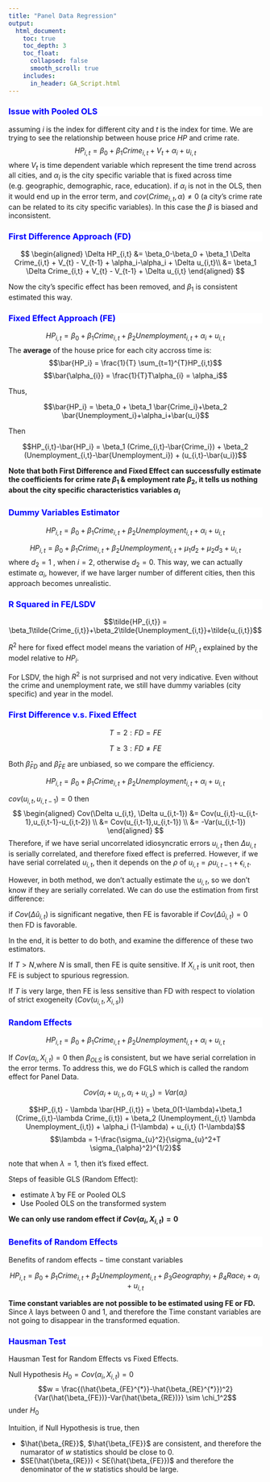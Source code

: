 ```yaml
---
title: "Panel Data Regression"
output:
  html_document:
    toc: true
    toc_depth: 3
    toc_float:
      collapsed: false
      smooth_scroll: true
    includes:
      in_header: GA_Script.html
---
```


<div style="background-color:white;color:blue;matrixOperation:20px;">
### Issue with Pooled OLS
</div>

assuming $i$ is the index for different city and $t$ is the index for time. We are trying to see the relationship between house price $HP$ and crime rate.
$$HP_{i,t} = \beta_0+\beta_1 Crime_{i,t} + V_t + \alpha_i + u_{i,t}$$
where $V_t$ is time dependent variable which represent the time trend across all cities, and $\alpha_i$ is the city specific variable that is fixed across time (e.g. geographic, demographic, race, education).
if $\alpha_i$ is not in the OLS, then it would end up in the error term, and $cov(Crime_{i,t}, \alpha) \neq0$ (a city's crime rate can be related to its city specific variables). In this case the $\beta$ is biased and inconsistent.



<div style="background-color:white;color:blue;matrixOperation:20px;">
### First Difference Approach (FD)
</div>
$$
\begin{aligned} 
\Delta HP_{i,t} &= \beta_0-\beta_0 + \beta_1 \Delta Crime_{i,t} + V_{t} - V_{t-1} + \alpha_i-\alpha_i + \Delta u_{i,t}\\
&= \beta_1 \Delta Crime_{i,t}  + V_{t} - V_{t-1} + \Delta u_{i,t}
\end{aligned}
$$

Now the city's specific effect has been removed, and $\beta_1$ is consistent estimated this way.



<div style="background-color:white;color:blue;matrixOperation:20px;">
### Fixed Effect Approach (FE)
</div>
$$HP_{i,t} = \beta_0+\beta_1 Crime_{i,t} + \beta_2 Unemployment_{i,t} + \alpha_i + u_{i,t}$$
The **average** of the house price for each city accross time is:
$$\bar{HP_i} = \frac{1}{T} \sum_{t=1}^{T}HP_{i,t}$$
$$\bar{\alpha_{i}} = \frac{1}{T}T\alpha_{i} = \alpha_i$$

Thus, 

$$\bar{HP_i} = \beta_0 + \beta_1 \bar{Crime_i}+\beta_2 \bar{Unemployment_i}+\alpha_i+\bar{u_i}$$

Then

$$HP_{i,t}-\bar{HP_i} = \beta_1 (Crime_{i,t}-\bar{Crime_i}) + \beta_2 (Unemployment_{i,t}-\bar{Unemployment_i}) + (u_{i,t}-\bar{u_i})$$

**Note that both First Difference and Fixed Effect can successfully estimate the coefficients for crime rate $\beta_1$ & employment rate $\beta_2$, it tells us nothing about the city specific characteristics variables $\alpha_i$**


<div style="background-color:white;color:blue;matrixOperation:20px;">
### Dummy Variables Estimator
</div>
$$HP_{i,t} = \beta_0+\beta_1 Crime_{i,t} + \beta_2 Unemployment_{i,t} + \alpha_i + u_{i,t}$$

$$HP_{i,t} = \beta_0+\beta_1 Crime_{i,t} + \beta_2 Unemployment_{i,t} + \mu_1d_2 + \mu_2d_3 + u_{i,t}$$
where $d_2 = 1$ , when $i=2$, otherwise $d_2=0$.
This way, we can actually estimate $\alpha_i$, however, if we have larger number of different cities, then this approach becomes unrealistic.



<div style="background-color:white;color:blue;matrixOperation:20px;">
### R Squared in FE/LSDV
</div>


$$\tilde{HP_{i,t}} = \beta_1\tilde{Crime_{i,t}}+\beta_2\tilde{Unemployment_{i,t}}+\tilde{u_{i,t}}$$

$R^2$ here for fixed effect model means the variation of $HP_{i,t}$ explained by the model relative to $HP_i$.

For LSDV, the high $R^2$ is not surprised and not very indicative. Even without the crime and unemployment rate, we still have dummy variables (city specific) and year in the model.


<div style="background-color:white;color:blue;matrixOperation:20px;">
### First Difference v.s. Fixed Effect\LSDV
</div>
$$T=2: FD = FE$$

$$T \geq3 : FD \neq FE$$

Both $\hat\beta_{FD}$ and $\hat\beta_{FE}$ are unbiased, so we compare the efficiency.

$$HP_{i,t} = \beta_0+\beta_1 Crime_{i,t} + \beta_2 Unemployment_{i,t} + \alpha_i + u_{i,t}$$

$cov(u_{i,t}, u_{i,t-1}) = 0$ then 
$$
\begin{aligned} 
Cov(\Delta u_{i,t}, \Delta u_{i,t-1}) &= Cov(u_{i,t}-u_{i,t-1},u_{i,t-1}-u_{i,t-2}) \\
&= Cov(u_{i,t-1},u_{i,t-1}) \\
&= -Var(u_{i,t-1})
\end{aligned} 
$$ 
Therefore, if we have serial uncorrelated idiosyncratic errors $u_{i,t}$ then $\Delta u_{i,t}$ is serially correlated, and therefore fixed effect is preferred. However, if we have serial correlated $u_{i,t}$, then it depends on the $\rho$ of $u_{i,t} = \rho u_{i,t-1} + \epsilon_{i,t}$.

However, in both method, we don't actually estimate the $u_{i,t}$, so we don't know if they are serially correlated. We can do use the estimation from first difference:


if $Cov(\Delta \hat u_{i,t})$ is significant negative, then FE is favorable
if $Cov(\Delta \hat u_{i,t}) = 0$ then FD is favorable.

In the end, it is better to do both, and examine the difference of these two estimators.

If $T>N$,where $N$ is small, then FE is quite sensitive. If $X_{i,t}$ is unit root, then FE is subject to spurious regression. 

If $T$ is very large, then FE is less sensitive than FD with respect to violation of strict exogeneity ($Cov(u_{i,t}, X_{i,s})$)

<div style="background-color:white;color:blue;matrixOperation:20px;">
### Random Effects
</div>

$$HP_{i,t} = \beta_0+\beta_1 Crime_{i,t} + \beta_2 Unemployment_{i,t} + \alpha_i + u_{i,t}$$

If $Cov(\alpha_i, X_{i,t}) = 0$ then $\beta_{OLS}$ is consistent, but we have serial correlation in the error terms. To address this, we do FGLS which is called the random effect for Panel Data.

$$Cov(\alpha_i+u_{i,t}, \alpha_i+u_{i,s}) = Var(\alpha_i)$$


$$HP_{i,t} - \lambda \bar{HP_{i,t}} = \beta_0(1-\lambda)+\beta_1 (Crime_{i,t}-\lambda Crime_{i,t}) + \beta_2 (Unemployment_{i,t} \lambda Unemployment_{i,t}) + \alpha_i (1-\lambda) + u_{i,t} (1-\lambda)$$
$$\lambda = 1-\frac{\sigma_{u}^2}{\sigma_{u}^2+T \sigma_{\alpha}^2}^{1/2}$$

note that when $\lambda = 1$, then it's fixed effect.

Steps of feasible GLS (Random Effect):

* estimate $\hat{\lambda}$ by FE or Pooled OLS
* Use Pooled OLS on the transformed system

**We can only use random effect if $Cov(\alpha_i, X_{i,t}) = 0$ **


<div style="background-color:white;color:blue;matrixOperation:20px;">
### Benefits of Random Effects
</div>
Benefits of random effects $-$ time constant variables

$$HP_{i,t} = \beta_0+\beta_1 Crime_{i,t} + \beta_2 Unemployment_{i,t} + \beta_3 Geography_{i} + \beta_4 Race_{i}+ \alpha_i + u_{i,t}$$

**Time constant variables are not possible to be estimated using FE or FD.** Since $\lambda$ lays between 0 and 1, and therefore the Time constant variables are not going to disappear in the transformed equation.



<div style="background-color:white;color:blue;matrixOperation:20px;">
### Hausman Test
</div>

Hausman Test for Random Effects vs Fixed Effects.

Null Hypothesis $H_0 = Cov(\alpha_i, X_{i,t}) = 0$
$$w = \frac{(\hat{\beta_{FE}^{*}}-\hat{\beta_{RE}^{*}})^2} {Var(\hat{\beta_{FE})}-Var(\hat{\beta_{RE})}} \sim \chi_1^2$$ 
under $H_0$

Intuition, if Null Hypothesis is true, then 

* $\hat{\beta_{RE}}$, $\hat{\beta_{FE}}$ are consistent, and therefore the numarator of $w$ statistics should be close to 0.
* $SE(\hat{\beta_{RE}}) < SE(\hat{\beta_{FE}})$ and therefore the denominator of the $w$ statistics should be large.
